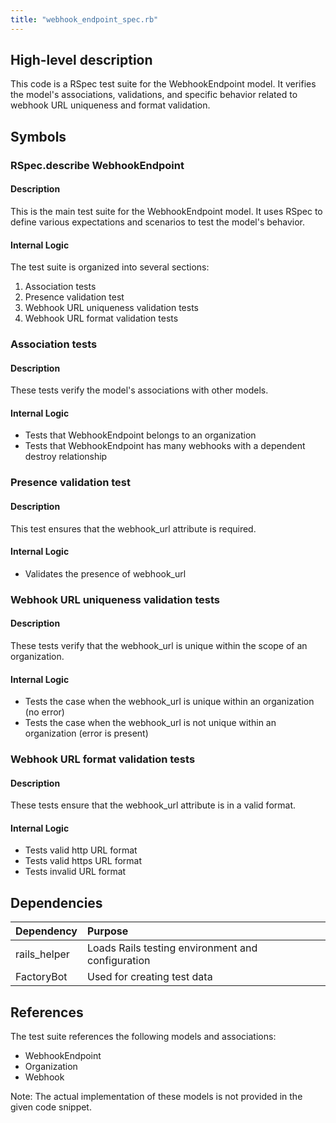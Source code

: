 ```yaml
---
title: "webhook_endpoint_spec.rb"
---
```


## High-level description
This code is a RSpec test suite for the WebhookEndpoint model. It verifies the model's associations, validations, and specific behavior related to webhook URL uniqueness and format validation.

## Symbols

### RSpec.describe WebhookEndpoint
#### Description
This is the main test suite for the WebhookEndpoint model. It uses RSpec to define various expectations and scenarios to test the model's behavior.

#### Internal Logic
The test suite is organized into several sections:
1. Association tests
2. Presence validation test
3. Webhook URL uniqueness validation tests
4. Webhook URL format validation tests

### Association tests
#### Description
These tests verify the model's associations with other models.

#### Internal Logic
- Tests that WebhookEndpoint belongs to an organization
- Tests that WebhookEndpoint has many webhooks with a dependent destroy relationship

### Presence validation test
#### Description
This test ensures that the webhook_url attribute is required.

#### Internal Logic
- Validates the presence of webhook_url

### Webhook URL uniqueness validation tests
#### Description
These tests verify that the webhook_url is unique within the scope of an organization.

#### Internal Logic
- Tests the case when the webhook_url is unique within an organization (no error)
- Tests the case when the webhook_url is not unique within an organization (error is present)

### Webhook URL format validation tests
#### Description
These tests ensure that the webhook_url attribute is in a valid format.

#### Internal Logic
- Tests valid http URL format
- Tests valid https URL format
- Tests invalid URL format

## Dependencies
| Dependency | Purpose |
|:-----------|:--------|
| rails_helper | Loads Rails testing environment and configuration |
| FactoryBot | Used for creating test data |

## References
The test suite references the following models and associations:
- WebhookEndpoint
- Organization
- Webhook

Note: The actual implementation of these models is not provided in the given code snippet.